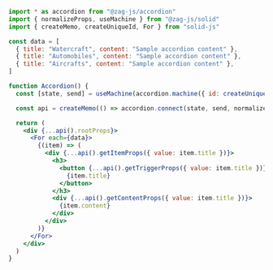 ```jsx
import * as accordion from "@zag-js/accordion"
import { normalizeProps, useMachine } from "@zag-js/solid"
import { createMemo, createUniqueId, For } from "solid-js"

const data = [
  { title: "Watercraft", content: "Sample accordion content" },
  { title: "Automobiles", content: "Sample accordion content" },
  { title: "Aircrafts", content: "Sample accordion content" },
]

function Accordion() {
  const [state, send] = useMachine(accordion.machine({ id: createUniqueId() }))

  const api = createMemo(() => accordion.connect(state, send, normalizeProps))

  return (
    <div {...api().rootProps}>
      <For each={data}>
        {(item) => (
          <div {...api().getItemProps({ value: item.title })}>
            <h3>
              <button {...api().getTriggerProps({ value: item.title })}>
                {item.title}
              </button>
            </h3>
            <div {...api().getContentProps({ value: item.title })}>
              {item.content}
            </div>
          </div>
        )}
      </For>
    </div>
  )
}
```
